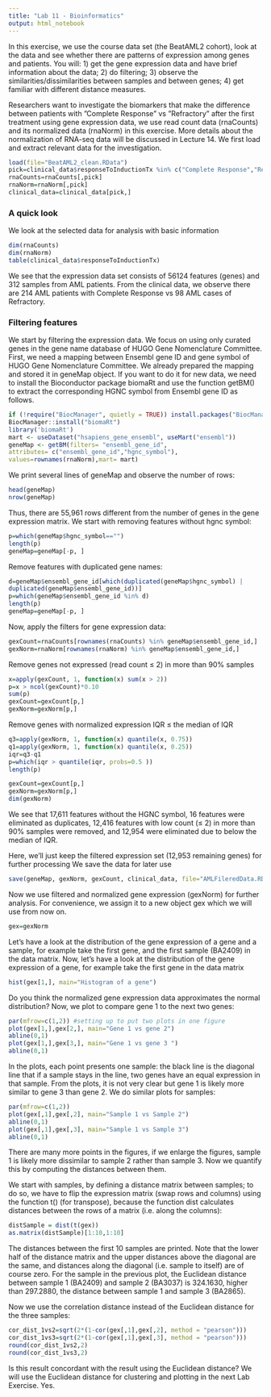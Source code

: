 ```yaml
---
title: "Lab 11 - Bioinformatics"
output: html_notebook
---
```


In this exercise, we use the course data set (the BeatAML2 cohort), look at the data and see whether there are patterns of expression among genes and patients. You will: 1) get the gene expression data and have brief information about the data; 2) do filtering; 3) observe the similarities/dissimilarities between samples and between genes; 4) get familiar with different distance measures.

Researchers want to investigate the biomarkers that make the difference between patients with ”Complete Response” vs ”Refractory” after the first treatment using gene expression data, we use read count data (rnaCounts) and its normalized data (rnaNorm) in this exercise. More details about the normalization of RNA-seq data will be discussed in Lecture 14. We first load and extract relevant data for the investigation.

```r
load(file="BeatAML2_clean.RData")
pick=clinical_data$responseToInductionTx %in% c("Complete Response","Refractory")
rnaCounts=rnaCounts[,pick]
rnaNorm=rnaNorm[,pick]
clinical_data=clinical_data[pick,]

```

### A quick look
We look at the selected data for analysis with basic information

```r
dim(rnaCounts)
dim(rnaNorm)
table(clinical_data$responseToInductionTx)

```
We see that the expression data set consists of 56124 features (genes) and 312 samples from AML
patients. From the clinical data, we observe there are 214 AML patients with Complete Response
vs 98 AML cases of Refractory.


### Filtering features
We start by filtering the expression data. We focus on using only curated genes in the gene name
database of HUGO Gene Nomenclature Committee. First, we need a mapping between Ensembl
gene ID and gene symbol of HUGO Gene Nomenclature Committee. We already prepared the
mapping and stored it in geneMap object. If you want to do it for new data, we need to install the
Bioconductor package biomaRt and use the function getBM() to extract the corresponding HGNC
symbol from Ensembl gene ID as follows.

```r
if (!require("BiocManager", quietly = TRUE)) install.packages("BiocManager")
BiocManager::install("biomaRt")
library('biomaRt')
mart <- useDataset("hsapiens_gene_ensembl", useMart("ensembl"))
geneMap <- getBM(filters= "ensembl_gene_id",
attributes= c("ensembl_gene_id","hgnc_symbol"),
values=rownames(rnaNorm),mart= mart)

```

We print several lines of geneMap and observe the number of rows:

```r
head(geneMap)
nrow(geneMap)
```

Thus, there are 55,961 rows different from the number of genes in the gene expression matrix.
We start with removing features without hgnc symbol:

```r
p=which(geneMap$hgnc_symbol=="")
length(p)
geneMap=geneMap[-p, ]
```

Remove features with duplicated gene names:
```r
d=geneMap$ensembl_gene_id[which(duplicated(geneMap$hgnc_symbol) |
duplicated(geneMap$ensembl_gene_id))]
p=which(geneMap$ensembl_gene_id %in% d)
length(p)
geneMap=geneMap[-p, ]
```
Now, apply the filters for gene expression data:
```r
gexCount=rnaCounts[rownames(rnaCounts) %in% geneMap$ensembl_gene_id,]
gexNorm=rnaNorm[rownames(rnaNorm) %in% geneMap$ensembl_gene_id,]

```

Remove genes not expressed (read count ≤ 2) in more than 90% samples
```r
x=apply(gexCount, 1, function(x) sum(x > 2))
p=x > ncol(gexCount)*0.10
sum(p)
gexCount=gexCount[p,]
gexNorm=gexNorm[p,]

```
Remove genes with normalized expression IQR ≤ the median of IQR
```r
q3=apply(gexNorm, 1, function(x) quantile(x, 0.75))
q1=apply(gexNorm, 1, function(x) quantile(x, 0.25))
iqr=q3-q1
p=which(iqr > quantile(iqr, probs=0.5 ))
length(p)
```
```r
gexCount=gexCount[p,]
gexNorm=gexNorm[p,]
dim(gexNorm)

```
We see that 17,611 features without the HGNC symbol, 16 features were eliminated as duplicates,
12,416 features with low count (≤ 2) in more than 90% samples were removed, and 12,954 were
eliminated due to below the median of IQR. 

Here, we’ll just keep the filtered expression set (12,953 remaining genes) for further processing
We save the data for later use
```r
save(geneMap, gexNorm, gexCount, clinical_data, file="AMLFileredData.RData")
```

Now we use filtered and normalized gene expression (gexNorm) for further analysis. For convenience,
we assign it to a new object gex which we will use from now on.
```r
gex=gexNorm

```
Let’s have a look at the distribution of the gene expression of a gene and a sample, for example take
the first gene, and the first sample (BA2409) in the data matrix.
Now, let’s have a look at the distribution of the gene expression of a gene, for example take the first
gene in the data matrix

```r
hist(gex[1,], main="Histogram of a gene")

```
Do you think the normalized gene expression data approximates the normal distribution? 
Now, we plot to compare gene 1 to the next two genes:
```r
par(mfrow=c(1,2)) #setting up to put two plots in one figure
plot(gex[1,],gex[2,], main="Gene 1 vs gene 2")
abline(0,1)
plot(gex[1,],gex[3,], main="Gene 1 vs gene 3 ")
abline(0,1)
```
In the plots, each point presents one sample: the black line is the diagonal line that if a sample stays
in the line, two genes have an equal expression in that sample. 
From the plots, it is not very clear but gene 1 is likely more similar to gene 3 than gene 2. We do similar plots for samples:
```r
par(mfrow=c(1,2))
plot(gex[,1],gex[,2], main="Sample 1 vs Sample 2")
abline(0,1)
plot(gex[,1],gex[,3], main="Sample 1 vs Sample 3")
abline(0,1)

```
There are many more points in the figures, if we enlarge the figures, sample 1 is likely more dissimilar
to sample 2 rather than sample 3. Now we quantify this by computing the distances between them.

We start with samples, by defining a distance matrix between samples; to do so, we have to flip
the expression matrix (swap rows and columns) using the function t() (for transpose), because the
function dist calculates distances between the rows of a matrix (i.e. along the columns):

```r
distSample = dist(t(gex))
as.matrix(distSample)[1:10,1:10]
```
The distances between the first 10 samples are printed. Note that the lower half of the distance
matrix and the upper distances above the diagonal are the same, and distances along the diagonal
(i.e. sample to itself) are of course zero. 
For the sample in the previous plot, the Euclidean distance between sample 1 (BA2409) and sample 2 (BA3037) is 324.1630, higher than 297.2880, the distance between sample 1 and sample 3 (BA2865). 

Now we use the correlation distance instead of the Euclidean distance for the three samples:
```r
cor_dist_1vs2=sqrt(2*(1-cor(gex[,1],gex[,2], method = "pearson")))
cor_dist_1vs3=sqrt(2*(1-cor(gex[,1],gex[,3], method = "pearson")))
round(cor_dist_1vs2,2)
round(cor_dist_1vs3,2)
```
Is this result concordant with the result using the Euclidean distance? We will use the Euclidean
distance for clustering and plotting in the next Lab Exercise.
Yes.























